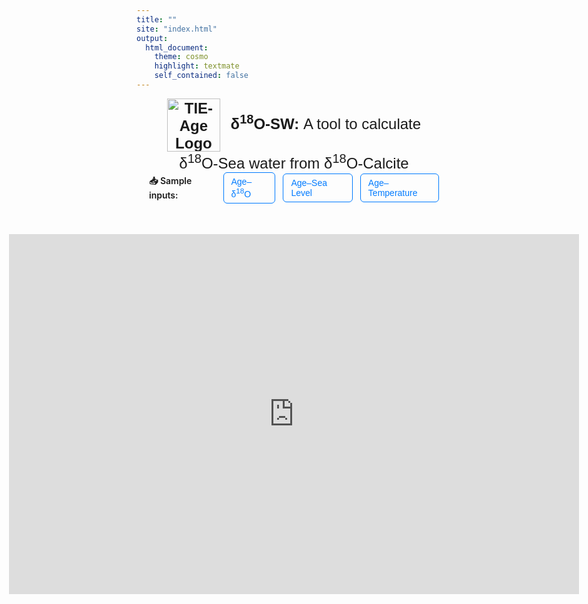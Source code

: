 ```yaml
---
title: ""
site: "index.html"
output:
  html_document:
    theme: cosmo
    highlight: textmate
    self_contained: false
---
```


<!-- Set favicon -->
<link rel="icon" type="image/png" href="logo/Palclim.png">


<style>

.navbar {
  background-color: #2c5773 !important;  /* Replace with your preferred color */
  border: none;
}


/* Remove padding and allow full width */
body > .container-fluid {
  max-width: 100% !important;
  padding: 0 !important;
  margin: 0 !important;
  border: none !important;
  box-shadow: none !important;
  background: none;
}

/* Section title */
.section-title {
  text-align: center;
  margin-top: 5x;
  font-size: 24px;
  font-weight: bold;
  font-family: sans-serif;
}

/* Subtitle */
.download-note {
  text-align: center;
  font-size: 15px;
  color: #333;
  font-family: sans-serif;
  margin-bottom: 0;
}

/* Download buttons */
.download-buttons {
  display: flex;
  justify-content: center;
  gap: 20px;
  margin-bottom: 10px;
}

.download-box {
  padding: 6px 12px;
  font-size: 14px;
  font-family: sans-serif;
  text-decoration: none;
  color: #007bff;
  border: 1px solid #007bff;
  border-radius: 6px;
  background: none;
}

.download-box:hover {
  text-decoration: underline;
}

/* Iframe container */
.centered-iframe-wrapper {
  display: flex;
  justify-content: center;
  margin: 10px 0;
}

.responsive-iframe {
  width: 95vw;
  height: 60vw;
  border: none;
  border-radius: 0;
}


</style>



<div style="display: flex; justify-content: space-between; align-items: center; flex-wrap: wrap; margin-bottom: 25px; padding: 0 20px;">
  <div class="section-title" style="margin: 0;">
   <img src="logo/18osw.png" alt="TIE-Age Logo" class="logo" style="height: 85px; vertical-align: middle; margin-right: 10px;">
   δ<sup>18</sup>O-SW: <span style="font-weight: normal;">A tool to calculate δ<sup>18</sup>O-Sea water from δ<sup>18</sup>O-Calcite </span>
  </div>

  <div class="download-buttons" style="display: flex; align-items: center; gap: 12px;">
   <span style="font-weight: 600;">📥 Sample inputs:</span>
   <a class="download-box" href="Trial/osl18/d18o.xlsx" download>Age–δ<sup>18</sup>O</a>
   <a class="download-box" href="Trial/osl18/SSL.xlsx" download>Age–Sea Level</a>
   <a class="download-box" href="Trial/osl18/temp.xlsx" download>Age–Temperature</a>
  </div>
</div>

</style>

<div class="centered-iframe-wrapper" style="margin-top: 0; padding-top: 0;">
  <iframe class="responsive-iframe" src="https://partha679.shinyapps.io/18osl/"></iframe>
</div>
